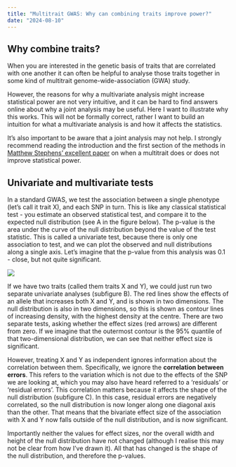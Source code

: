 ```yaml
---
title: "Multitrait GWAS: Why can combining traits improve power?"
date: "2024-08-10"
---
```


## Why combine traits?

When you are interested in the genetic basis of traits that are correlated with one another it can often be helpful to analyse those traits together in some kind of multitrait genome-wide-association (GWA) study.

However, the reasons for why a multivariate analysis might increase statistical power are not very intuitive, and it can be hard to find answers online about why a joint analysis may be useful. Here I want to illustrate why this works. This will not be formally correct, rather I want to build an intuition for what a multivariate analysis is and how it affects the statistics.

It’s also important to be aware that a joint analysis may not help. I strongly recommend reading the introduction and the first section of the methods in [Matthew Stephens’ excellent paper](https://doi.org/10.1371/journal.pone.0065245) on when a multitrait does or does not improve statistical power.

## Univariate and multivariate tests

In a standard GWAS, we test the association between a single phenotype (let’s call it trait X), and each SNP in turn. This is like any classical statistical test - you estimate an observed statistical test, and compare it to the expected null distribution (see A in the figure below). The p-value is the area under the curve of the null distribution beyond the value of the test statistic. This is called a univariate test, because there is only one association to test, and we can plot the observed and null distributions along a single axis. Let’s imagine that the p-value from this analysis was 0.1 - close, but not quite significant.

![](null_distributions.png)

If we have two traits (called them traits X and Y), we could just run two separate univariate analyses (subfigure B). The red lines show the effects of an allele that increases both X and Y, and is shown in two dimensions. The null distribution is also in two dimensions, so this is shown as contour lines of increasing density, with the highest density at the centre. There are two separate tests, asking whether the effect sizes (red arrows) are different from zero. If we imagine that the outermost contour is the 95% quantile of that two-dimensional distribution, we can see that neither effect size is significant.

However, treating X and Y as independent ignores information about the correlation between them. Specifically, we ignore the **correlation between errors**. This refers to the variation which is not due to the effects of the SNP we are looking at, which you may also have heard referred to a 'residuals' or 'residual errors'. This correlation matters because it affects the shape of the null distribution (subfigure C). In this case, residual errors are negatively correlated, so the null distribution is now longer along one diagonal axis than the other. That means that the bivariate effect size of the association with X and Y now falls outside of the null distribution, and is now significant.

Importantly neither the values for effect sizes, nor the overall width and height of the null distribution have not changed (although I realise this may not be clear from how I’ve drawn it). All that has changed is the shape of the null distribution, and therefore the p-values.